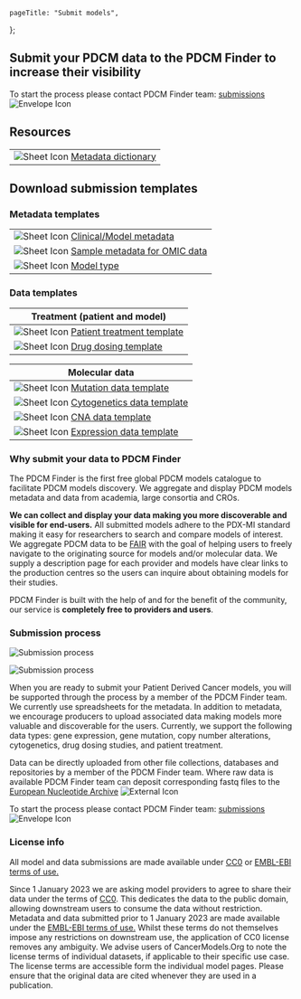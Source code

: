 
[comment]: # "Metadata"
[comment]: # "Page title = h1 in banner"

	pageTitle: "Submit models",
};

[comment]: # "Page content below"
[comment]: # "Can include html tags"

## Submit your PDCM data to the PDCM Finder to increase their visibility

To start the process please contact PDCM Finder team: [submissions](mailto:helpdesk@cancermodels.org?subject=PDCM%20producer:%20Data%20Submission%20request)&nbsp;<img className="d-inline" src="/img/envelope-icon.svg" title="Envelope Icon" alt="Envelope Icon"/>

## Resources

<div className="col-12 col-lg-6">

|                                                                                                                                                                  |
| ---------------------------------------------------------------------------------------------------------------------------------------------------------------- |
| <img className="d-inline" src="/img/sheet-icon.svg" title="Sheet Icon" alt="Sheet Icon"/>&nbsp;[Metadata dictionary](/static/templates/metadata_dictionary.xlsx) |

</div>

## Download submission templates

### Metadata templates

<div className="col-12 col-lg-6">

|                                                                                                                                                                                |
| ------------------------------------------------------------------------------------------------------------------------------------------------------------------------------ |
| <img className="d-inline" src="/img/sheet-icon.svg" title="Sheet Icon" alt="Sheet Icon"/>&nbsp;[Clinical/Model metadata](/static/templates/metadata_template.xlsx)             |
| <img className="d-inline" src="/img/sheet-icon.svg" title="Sheet Icon" alt="Sheet Icon"/>&nbsp;[Sample metadata for OMIC data](/static/templates/sampleplatform_template.xlsx) |
| <img className="d-inline" src="/img/sheet-icon.svg" title="Sheet Icon" alt="Sheet Icon"/>&nbsp;[Model type](/static/templates/metadata_template-cell_model.xlsx)               |

</div>

### Data templates

<div className="d-block d-lg-flex">
  <div className="col-12 col-lg-6">

| Treatment (patient and model)                                                                                                                                                 |
| ----------------------------------------------------------------------------------------------------------------------------------------------------------------------------- |
| <img className="d-inline" src="/img/sheet-icon.svg" title="Sheet Icon" alt="Sheet Icon"/>&nbsp;[Patient treatment template](/static/templates/patienttreatment_template.xlsx) |
| <img className="d-inline" src="/img/sheet-icon.svg" title="Sheet Icon" alt="Sheet Icon"/>&nbsp;[Drug dosing template](/static/templates/drug_dosing_template.xlsx)            |

  </div>
  <div className="col-12 col-lg-6">

| Molecular data                                                                                                                                                             |
| -------------------------------------------------------------------------------------------------------------------------------------------------------------------------- |
| <img className="d-inline" src="/img/sheet-icon.svg" title="Sheet Icon" alt="Sheet Icon"/>&nbsp;[Mutation data template](/static/templates/mutation_template_external.xlsx) |
| <img className="d-inline" src="/img/sheet-icon.svg" title="Sheet Icon" alt="Sheet Icon"/>&nbsp;[Cytogenetics data template](/static/templates/cytogenetics_template.xlsx)  |
| <img className="d-inline" src="/img/sheet-icon.svg" title="Sheet Icon" alt="Sheet Icon"/>&nbsp;[CNA data template](/static/templates/cna_template.xlsx)                    |
| <img className="d-inline" src="/img/sheet-icon.svg" title="Sheet Icon" alt="Sheet Icon"/>&nbsp;[Expression data template](/static/templates/expression_template.xlsx)      |

  </div>
</div>

### Why submit your data to PDCM Finder

The PDCM Finder is the first free global PDCM models catalogue to facilitate PDCM models discovery. We aggregate and display PDCM models metadata and data from academia, large consortia and CROs.

**We can collect and display your data making you more discoverable and visible for end-users.** All submitted models adhere to the PDX-MI standard making it easy for researchers to search and compare models of interest. We aggregate PDCM data to be [FAIR](https://www.nature.com/articles/sdata201618) with the goal of helping users to freely navigate to the originating source for models and/or molecular data. We supply a description page for each provider and models have clear links to the production centres so the users can inquire about obtaining models for their studies.

PDCM Finder is built with the help of and for the benefit of the community, our service is **completely free to providers and users**.

### Submission process

<div className="d-none d-md-block">

[comment]: # "Desktop image"

![Submission process](/img/submitModelProcess-horizontal.svg "Submission process")

</div>
<div className="d-md-none">

[comment]: # "Mobile image"

![Submission process](/img/submitModelProcess-vertical.svg "Submission process")

</div>

When you are ready to submit your Patient Derived Cancer models, you will be supported through the process by a member of the PDCM Finder team. We currently use spreadsheets for the metadata. In addition to metadata, we encourage producers to upload associated data making models more valuable and discoverable for the users. Currently, we support the following data types: gene expression, gene mutation, copy number alterations, cytogenetics, drug dosing studies, and patient treatment.

Data can be directly uploaded from other file collections, databases and repositories by a member of the PDCM Finder team. Where raw data is available PDCM Finder team can deposit corresponding fastq files to the [European Nucleotide Archive](https://www.ebi.ac.uk/ena/browser/home)&nbsp;<img className="d-inline" src="/img/external-icon.svg" title="External Icon" alt="External Icon"/>

To start the process please contact PDCM Finder team: [submissions](mailto:helpdesk@cancermodels.org?subject=PDCM%20producer:%20Data%20Submission%20request)&nbsp;<img className="d-inline" src="/img/envelope-icon.svg" title="Envelope Icon" alt="Envelope Icon"/>

### License info

All model and data submissions are made available under [CC0](https://creativecommons.org/share-your-work/public-domain/cc0/) or [EMBL-EBI terms of use.](https://www.ebi.ac.uk/about/terms-of-use)

Since 1 January 2023 we are asking model providers to agree to share their data under the terms of [CC0](https://creativecommons.org/share-your-work/public-domain/cc0/). This dedicates the data to the public domain, allowing downstream users to consume the data without restriction. Metadata and data submitted prior to 1 January 2023 are made available under the [EMBL-EBI terms of use.](https://www.ebi.ac.uk/about/terms-of-use) Whilst these terms do not themselves impose any restrictions on downstream use, the application of CC0 license removes any ambiguity. We advise users of CancerModels.Org to note the license terms of individual datasets, if applicable to their specific use case. The license terms are accessible form the individual model pages. Please ensure that the original data are cited whenever they are used in a publication.

[comment]: # "End page content - do not edit below this line"

